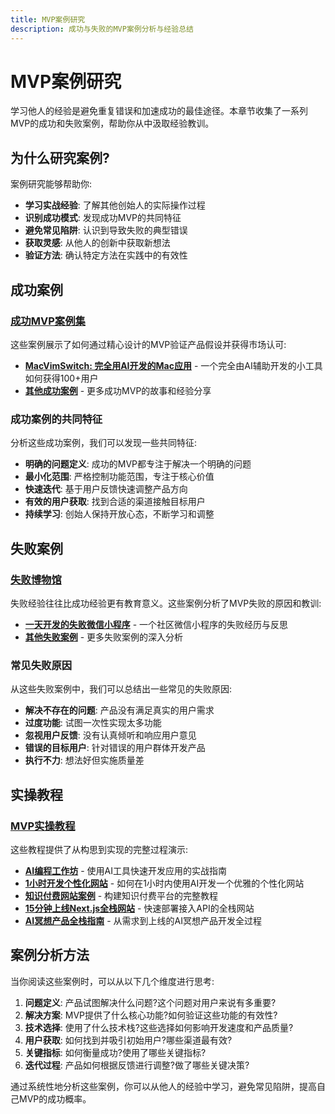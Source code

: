 ```yaml
---
title: MVP案例研究
description: 成功与失败的MVP案例分析与经验总结
---
```


# MVP案例研究

学习他人的经验是避免重复错误和加速成功的最佳途径。本章节收集了一系列MVP的成功和失败案例，帮助你从中汲取经验教训。

## 为什么研究案例?

案例研究能够帮助你:

- **学习实战经验**: 了解其他创始人的实际操作过程
- **识别成功模式**: 发现成功MVP的共同特征
- **避免常见陷阱**: 认识到导致失败的典型错误
- **获取灵感**: 从他人的创新中获取新想法
- **验证方法**: 确认特定方法在实践中的有效性

## 成功案例

### [成功MVP案例集](/docs/case-studies/success-stories)

这些案例展示了如何通过精心设计的MVP验证产品假设并获得市场认可:

- **[MacVimSwitch: 完全用AI开发的Mac应用](/docs/case-studies/macvimswitch)** - 一个完全由AI辅助开发的小工具如何获得100+用户
- **[其他成功案例](/docs/case-studies/more-success-stories)** - 更多成功MVP的故事和经验分享

### 成功案例的共同特征

分析这些成功案例，我们可以发现一些共同特征:

- **明确的问题定义**: 成功的MVP都专注于解决一个明确的问题
- **最小化范围**: 严格控制功能范围，专注于核心价值
- **快速迭代**: 基于用户反馈快速调整产品方向
- **有效的用户获取**: 找到合适的渠道接触目标用户
- **持续学习**: 创始人保持开放心态，不断学习和调整

## 失败案例

### [失败博物馆](/docs/case-studies/failure-museum)

失败经验往往比成功经验更有教育意义。这些案例分析了MVP失败的原因和教训:

- **[一天开发的失败微信小程序](/docs/case-studies/failed-wechat-miniprogram)** - 一个社区微信小程序的失败经历与反思
- **[其他失败案例](/docs/case-studies/more-failure-cases)** - 更多失败案例的深入分析

### 常见失败原因

从这些失败案例中，我们可以总结出一些常见的失败原因:

- **解决不存在的问题**: 产品没有满足真实的用户需求
- **过度功能**: 试图一次性实现太多功能
- **忽视用户反馈**: 没有认真倾听和响应用户意见
- **错误的目标用户**: 针对错误的用户群体开发产品
- **执行不力**: 想法好但实施质量差

## 实操教程

### [MVP实操教程](/docs/case-studies/practical-tutorials)

这些教程提供了从构思到实现的完整过程演示:

- **[AI编程工作坊](/docs/case-studies/ai-programming-workshop)** - 使用AI工具快速开发应用的实战指南
- **[1小时开发个性化网站](/docs/case-studies/1h-website)** - 如何在1小时内使用AI开发一个优雅的个性化网站
- **[知识付费网站案例](/docs/case-studies/knowledge-payment-website)** - 构建知识付费平台的完整教程
- **[15分钟上线Next.js全栈网站](/docs/case-studies/15min-nextjs-website)** - 快速部署接入API的全栈网站
- **[AI冥想产品全栈指南](/docs/case-studies/ai-meditation-product)** - 从需求到上线的AI冥想产品开发全过程

## 案例分析方法

当你阅读这些案例时，可以从以下几个维度进行思考:

1. **问题定义**: 产品试图解决什么问题?这个问题对用户来说有多重要?
2. **解决方案**: MVP提供了什么核心功能?如何验证这些功能的有效性?
3. **技术选择**: 使用了什么技术栈?这些选择如何影响开发速度和产品质量?
4. **用户获取**: 如何找到并吸引初始用户?哪些渠道最有效?
5. **关键指标**: 如何衡量成功?使用了哪些关键指标?
6. **迭代过程**: 产品如何根据反馈进行调整?做了哪些关键决策?

通过系统性地分析这些案例，你可以从他人的经验中学习，避免常见陷阱，提高自己MVP的成功概率。 